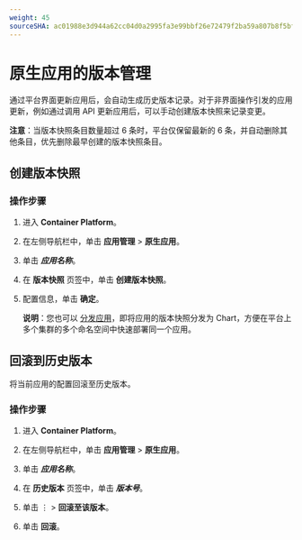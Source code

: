 ```yaml
---
weight: 45
sourceSHA: ac01988e3d944a62cc04d0a2995fa3e99bbf26e72479f2ba59a807b8f5bfa2d8
---
```


# 原生应用的版本管理

通过平台界面更新应用后，会自动生成历史版本记录。对于非界面操作引发的应用更新，例如通过调用 API 更新应用后，可以手动创建版本快照来记录变更。

**注意**：当版本快照条目数量超过 6 条时，平台仅保留最新的 6 条，并自动删除其他条目，优先删除最早创建的版本快照条目。

## 创建版本快照

### 操作步骤

1. 进入 **Container Platform**。

2. 在左侧导航栏中，单击 **应用管理** > **原生应用**。

3. 单击 ***应用名称***。

4. 在 **版本快照** 页签中，单击 **创建版本快照**。

5. 配置信息，单击 **确定**。

   **说明**：您也可以 [分发应用](./export.mdx)，即将应用的版本快照分发为 Chart，方便在平台上多个集群的多个命名空间中快速部署同一个应用。

## 回滚到历史版本

将当前应用的配置回滚至历史版本。

### 操作步骤

1. 进入 **Container Platform**。

2. 在左侧导航栏中，单击 **应用管理** > **原生应用**。

3. 单击 ***应用名称***。

4. 在 **历史版本** 页签中，单击 ***版本号***。

5. 单击 ⋮ > **回滚至该版本**。

6. 单击 **回滚**。
